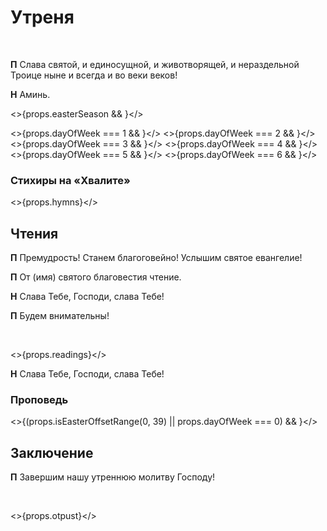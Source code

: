 
<span id="nachalo" />

# Утреня

<br />

**П** Слава святой, и единосущной, и животворящей, и нераздельной Троице ныне и всегда и во веки веков!

**Н** Аминь.

<>{props.easterSeason && <MdxLoader src="Shared/EasterTroparion3x" lang={props.lang} />}</>

<>{props.dayOfWeek === 1 && <MdxLoader src="Matins/Prayer1" lang={props.lang} />}</>
<>{props.dayOfWeek === 2 && <MdxLoader src="Matins/Prayer2" lang={props.lang} />}</>
<>{props.dayOfWeek === 3 && <MdxLoader src="Matins/Prayer3" lang={props.lang} />}</>
<>{props.dayOfWeek === 4 && <MdxLoader src="Matins/Prayer4" lang={props.lang} />}</>
<>{props.dayOfWeek === 5 && <MdxLoader src="Matins/Prayer7" lang={props.lang} />}</>
<>{props.dayOfWeek === 6 && <MdxLoader src="Matins/Prayer8" lang={props.lang} />}</>

<MdxLoader src="Matins/Prayer11" lang={props.lang} />
<MdxLoader src="Matins/HvalitniePsalmi" lang={props.lang} />

### Стихиры на «Хвалите»

<Html html={props.day?.parts?.matins?.['Cтихиры на хвалите']} />
<MdxLoader src="Matins/Slavoslovie" lang={props.lang} />

<>{props.hymns}</>

<span id="reading" />

## Чтения

**П** Премудрость! Станем благоговейно! Услышим святое евангелие!

**П** От (имя) святого благовестия чтение.

**Н** Слава Тебе, Господи, слава Тебе!

**П** Будем внимательны!

<br />

<>{props.readings}</>

**Н** Слава Тебе, Господи, слава Тебе!

### Проповедь

<>{(props.isEasterOffsetRange(0, 39) || props.dayOfWeek === 0) && <MdxLoader src="Matins/VoskresnajaPesn" lang={props.lang} />}</>

<MdxLoader src="Matins/PrayerKatekhumens" lang={props.lang} />
<MdxLoader src="Shared/SugubajaKratkaja" lang={props.lang} />

## Заключение

**П** Завершим нашу утреннюю молитву Господу!

<MdxLoader src="Matins/Prayer12" lang={props.lang} />
<br />
<MdxLoader src="Matins/PrayerGlavopriklonnaja" lang={props.lang} />

<>{props.otpust}</>
